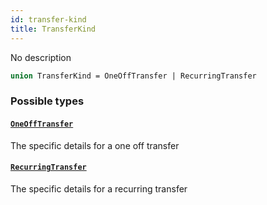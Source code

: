 ```yaml
---
id: transfer-kind
title: TransferKind
---
```



No description

```graphql
union TransferKind = OneOffTransfer | RecurringTransfer
```


### Possible types

#### [`OneOffTransfer`](/docs/testnet/graphql/objects/one-off-transfer) 

The specific details for a one off transfer


#### [`RecurringTransfer`](/docs/testnet/graphql/objects/recurring-transfer) 

The specific details for a recurring transfer




